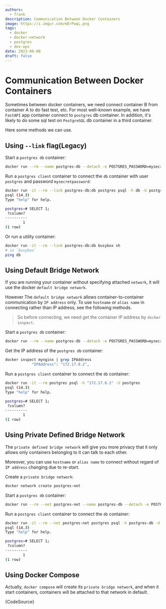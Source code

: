 ```yaml
---
authors:
  - frank
description: Communication Between Docker Containers
image: https://i.imgur.com/mErPwqL.png
tags:
  - docker
  - docker-network
  - postgres
  - dev-ops
date: 2023-06-08
draft: false
---
```


# Communication Between Docker Containers

Sometimes between docker containers, we need connect container B from container A to do fast test, etc. For most well-known example, we have `FastAPI` app container connect to `postgres` db container. In addition, it's likely to do some sql test on `PostgreSQL` db container in a third container.

Here some methods we can use.

<!--truncate-->

## Using `--link` flag(Legacy)

Start a `postgres db` container:

```sh
docker run --rm --name postgres-db --detach -e POSTGRES_PASSWORD=mysecretpassword postgres
```

Run a `postgres client` container to connect the `db` container with user `postgres` and password `mysecretpassword`:

```sh
docker run -it --rm --link postgres-db:db postgres psql -h db -U postgres
psql (14.3)
Type "help" for help.

postgres=# SELECT 1;
 ?column? 
----------
        1
(1 row)
```

Or run a utility container:

```sh
docker run -it --rm --link postgres-db:db busybox sh
# in `busybox`
ping db
```

## Using Default Bridge Network

If you are running your container without specifying attached `network`, it will use the docker `default bridge network`.

However The `default bridge network` allows container-to-container communication by `IP address` only. To use `hostname` or `alias name` in connecting rather than IP address, see the following methods.

> So before connecting, we need get the container IP address by `docker inspect`.

Start a `postgres db` container:

```sh
docker run --rm --name postgres-db --detach -e POSTGRES_PASSWORD=mysecretpassword postgres
```

Get the IP address of the `postgres db` container:

```sh
docker inspect mynginx | grep IPAddress
            "IPAddress": "172.17.0.2",
```

Run a `postgres client` container to connect the `db` container:

```sh
docker run -it --rm postgres psql -h "172.17.0.2" -U postgres
psql (14.3)
Type "help" for help.

postgres=# SELECT 1;
 ?column? 
----------
        1
(1 row)
```

## Using Private Defined Bridge Network

The `private defined bridge network` will give you more privacy that it only allows only containers belonging to it can talk to each other.

Moreover, you can use `hostname` or `alias name` to connect without regard of `IP address` changing due to re-start.

Create a `private bridge network`:

```sh
docker network create postgres-net
```

Start a `postgres db` container:

```sh
docker run --rm --net postgres-net --name postgres-db --detach -e POSTGRES_PASSWORD=mysecretpassword postgres
```

Run a `postgres client` container to connect the `db` container:

```sh
docker run -it --rm --net postgres-net postgres psql -h postgres-db -U postgres
psql (14.3)
Type "help" for help.

postgres=# SELECT 1;
 ?column? 
----------
        1
(1 row)
```

## Using Docker Compose

Actually, `docker compose` will create its `private bridge network`, and when it start containers, containers will be attached to that network in default.


<CodeBlock language="yaml" title="docker-compose-postgres.yml">{CodeSource}</CodeBlock>